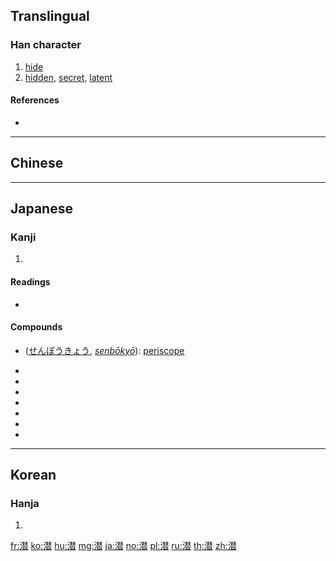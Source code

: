 {{also|濳|潛}}
==Translingual==

===Han character===
{{Han char|rn=85|rad=水|as=12|sn=15|four=|canj=EQOA|ids=⿰氵替}}

# [[hide]]
# [[hidden]], [[secret]], [[latent]]

====References====
* {{Han ref|kx=0649.100|dkj=18241|dj=1059.050|hdz=31734.130|uh=6F5C|ud=28508}}

----

==Chinese==
{{zh-see|潛}}
----

==Japanese==

===Kanji===
{{ja-kanji|grade=c|rs=水12}}

# {{defn|lang=ja|sort=水12}}

====Readings====
* {{ja-readings|goon=[[ぜん]] (zen)|kanon=[[せん]] (sen)|kun=[[ひそむ]] (hisomu), [[もぐる]] (moguru)}}

====Compounds====
* {{ja-l|潜望鏡}} ([[せんぼうきょう]], ''[[senbōkyō]]''): [[periscope]]
* {{ja-l|潜行}}
* {{ja-l|潜在}}
* {{ja-l|潜水}}
* {{ja-l|潜水艇}}
* {{ja-l|潜水夫}}
* {{ja-l|潜入}}
* {{ja-l|潜伏}}

----

==Korean==

===Hanja===
{{ko-hanja|hangeul=잠|eumhun=|rv=jam|mr=cham|y=cam}}

# {{defn|lang=ko|sort=水12}}

[[fr:潜]]
[[ko:潜]]
[[hu:潜]]
[[mg:潜]]
[[ja:潜]]
[[no:潜]]
[[pl:潜]]
[[ru:潜]]
[[th:潜]]
[[zh:潜]]